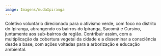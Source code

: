 ```yaml
---
image: Imagens/mudaIpiranga
---
```

Coletivo voluntário direcionado para o ativismo verde, com foco no distrito do Ipiranga, abrangendo os bairros do Ipiranga, Sacomã e Cursino, juntamente aos sub-bairros da região. Contribuir assim, com a multiplicação da cobertura vegetal da cidade e a disseminar a consciência desde a base, com ações voltadas para a arborização e educação ambiental.